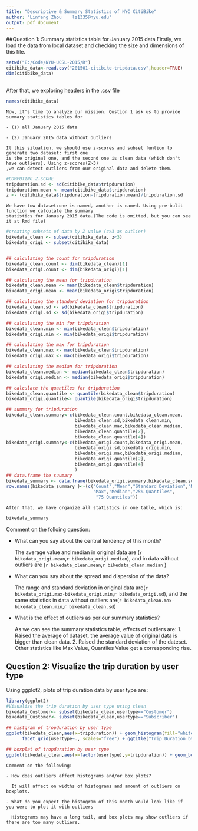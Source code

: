 ---
title: "Descriptive & Summary Statistics of NYC CitiBike"
author: "Linfeng Zhou    lz1335@nyu.edu"
output: pdf_document
---
##Question 1: Summary statistics table for January 2015 data
    Firstly, we load the data from local dataset and checking the size and dimensions of this file.
```{r}
setwd("E:/Code/NYU-UCSL-2015/R")
citibike_data<-read.csv("201501-citibike-tripdata.csv",header=TRUE)
dim(citibike_data)  
   
```
   
   After that, we exploring headers in the .csv file

```{r}
names(citibike_data)
```
    
    Now, it's time to analyze our mission. Qustion 1 ask us to provide summary statistics tables for 
    
    - (1) all January 2015 data 
    
    - (2) January 2015 data without outliers
    
    It this situation, we should use z-scores and subset funtion to generate two dataset: first one 
    is the original one, and the second one is clean data (which don't have outliers). Using z-scores(Z>3)
    ,we can detect outliers from our original data and delete them.
    
```{r}
#COMPUTING Z-SCORE
tripduration.sd <- sd(citibike_data$tripduration)
tripduration.mean <- mean(citibike_data$tripduration)
z <- (citibike_data$tripduration-tripduration.mean)/tripduration.sd
```

    We have tow dataset:one is named, another is named. Using pre-bulit function we calculate the summary
    statistics for January 2015 data.(The code is omitted, but you can see it at Rmd file)

```{r, echo=FALSE}
#creating subsets of data by Z value (z>3 as outlier)
bikedata_clean <- subset(citibike_data, z<3)
bikedata_origi <- subset(citibike_data)


## calculating the count for tripduration 
bikedata_clean.count <- dim(bikedata_clean)[1]
bikedata_origi.count <- dim(bikedata_origi)[1]

## calculating the mean for tripduration 
bikedata_clean.mean <- mean(bikedata_clean$tripduration)
bikedata_origi.mean <- mean(bikedata_origi$tripduration)

## calculating the standard deviation for tripduration
bikedata_clean.sd <- sd(bikedata_clean$tripduration)
bikedata_origi.sd <- sd(bikedata_origi$tripduration)

## calculating the min for tripduration
bikedata_clean.min <- min(bikedata_clean$tripduration)
bikedata_origi.min <- min(bikedata_origi$tripduration)

## calculating the max for tripduration
bikedata_clean.max <- max(bikedata_clean$tripduration)
bikedata_origi.max <- max(bikedata_origi$tripduration)

## calculating the median for tripduration
bikedata_clean.median <- median(bikedata_clean$tripduration)
bikedata_origi.median <- median(bikedata_origi$tripduration)

## calculate the quantiles for tripduration
bikedata_clean.quantile <- quantile(bikedata_clean$tripduration)
bikedata_origi.quantile<- quantile(bikedata_origi$tripduration)

## summary for tripduration
bikedata_clean.summary<-c(bikedata_clean.count,bikedata_clean.mean,
                          bikedata_clean.sd,bikedata_clean.min,
                          bikedata_clean.max,bikedata_clean.median,
                          bikedata_clean.quantile[2],
                          bikedata_clean.quantile[4])
bikedata_origi.summary<-c(bikedata_origi.count,bikedata_origi.mean,
                          bikedata_origi.sd,bikedata_origi.min,
                          bikedata_origi.max,bikedata_origi.median,
                          bikedata_origi.quantile[2],
                          bikedata_origi.quantile[4]
                          )
## data.frame the suumary
bikedata_summary <- data.frame(bikedata_origi.summary,bikedata_clean.summary)
row.names(bikedata_summary )<-(c("Count","Mean","Standard Deviation","Min",
                                 "Max","Median","25% Quantiles",
                                  "75 Quantiles"))
```
    After that, we have organize all statistics in one table, which is:
```{r}
bikedata_summary 
```
  
  Comment on the folloing question:
   
   - What can you say about the central tendency of this month?
     
     The average value and median in original data are (`r bikedata_origi.mean`,`r bikedata_origi.median`), and in data without outliers are (`r bikedata_clean.mean`,`r bikedata_clean.median` )
     
   - What can you say about the spread and dispersion of the data?
   
     The range and standard deviation in original data are(`r bikedata_origi.max-bikedata_origi.min`,`r bikedata_origi.sd`), and the same statistics in data without outliers are(`r bikedata_clean.max-bikedata_clean.min`,`r bikedata_clean.sd`)
     
   - What is the effect of outliers as per our summary statistics?
     
     As we can see the summary statistics table, effects of outliers are: 1. Raised the average of
     dataset, the average value of original data is bigger than clean data. 2. Raised the standard deviation
     of the dateset. Other statistics like Max Value, Quantiles Value get a corresponding rise.
    
## Question 2: Visualize the trip duration by user type
   
   Using ggplot2, plots of trip duration data by user type are :

```{r,echo=FALSE}
library(ggplot2)
#Visualize the trip duration by user type using clean
bikedata_Customer<- subset(bikedata_clean,usertype=="Customer")
bikedata_Customer<- subset(bikedata_clean,usertype=="Subscriber")

## histgram of tropduration by user type
ggplot(bikedata_clean,aes(x=tripduration)) + geom_histogram(fill="white",colour="black") + 
      facet_grid(usertype~., scales="free") + ggtitle("Trip Duration by User Type")

## boxplat of tropduration by user type
ggplot(bikedata_clean,aes(x=factor(usertype),y=tripduration)) + geom_boxplot(outlier.size=0.1,outlier.shape=0) +ggtitle("Boxplot for CitiBike")

```

    Comment on the following:
    
    - How does outliers affect histograms and/or box plots? 
      
      It will affect on widths of histograms and amount of outliers on boxplots.
    
    - What do you expect the histogram of this month would look like if you were to plot it with outliers
      
      Histograms may have a long tail, and box plots may show outliers if there are too many outliers.
